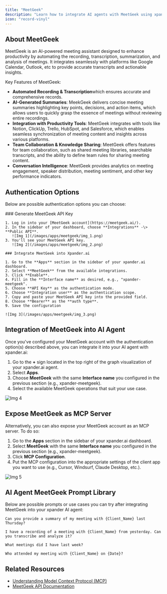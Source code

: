 ```yaml
---
title: "MeetGeek"
description: "Learn how to integrate AI agents with MeetGeek using xpander.ai. Create intelligent meeting assistants that automatically capture, summarize, and share key discussion points by leveraging MeetGeek's advanced transcription and integration capabilities."
icon: "record-vinyl"
---
```


## About MeetGeek

MeetGeek is an AI-powered meeting assistant designed to enhance productivity by automating the recording, transcription, summarization, and analysis of meetings. It integrates seamlessly with platforms like Google Calendar, Outlook, etc to provide accurate transcripts and actionable insights.

Key Features of MeetGeek:

- **Automated Recording & Transcription**which ensures accurate and comprehensive records.
- **AI-Generated Summaries**: MeekGeek delivers concise meeting summaries highlighting key points, decisions, and action items, which allows users to quickly grasp the essence of meetings without reviewing entire recordings.
- **Integration with Productivity Tools**: MeetGeek integrates with tools like Notion, ClickUp, Trello, HubSpot, and Salesforce, which enables seamless synchronization of meeting content and insights across various platforms.
- **Team Collaboration & Knowledge Sharing**: MeetGeek offers features for team collaboration, such as shared meeting libraries, searchable transcripts, and the ability to define team rules for sharing meeting content.
- **Conversation Intelligence**: MeetGeek provides analytics on meeting engagement, speaker distribution, meeting sentiment, and other key performance indicators.

## Authentication Options

Below are possible authentication options you can choose:

<Tabs>
  <Tab title="API Access">
    ### Generate MeetGeek API Key

    1. Log in into your [MeetGeek account](https://meetgeek.ai/).
    2. In the sidebar of your dashboard, choose **Integrations** -\> **Public API**.
       ![Img 1](/images/apps/meetgeek/img_1.png)
    3. You'll see your MeetGeek API key.
       ![Img 2](/images/apps/meetgeek/img_2.png)

    ### Integrate MeetGeek into Xpander.ai

    1. Go to the **Apps** section in the sidebar of your xpander.ai dashboard.
    2. Select **MeetGeek** from the available integrations.
    3. Click **Enable**.
    4. Fill in the **Interface name** as desired, e.g., "xpander-meetgeek".
    5. Choose **API Key** as the authentication mode.
    6. Choose **Integration user** as the authentication scope.
    7. Copy and paste your MeetGeek API key into the provided field.
    8. Choose **Bearer** as the **auth type**.
    9. Save the configuration

    ![Img 3](/images/apps/meetgeek/img_3.png)
  </Tab>
</Tabs>

## Integration of MeetGeek into AI Agent

Once you've configured your MeetGeek account with the authentication option(s) described above, you can integrate it into your AI agent with xpander.ai:

1. Go to the **\+** sign located in the top right of the graph visualization of your xpander.ai agent.
2. Select **Apps**.
3. Choose **MeetGeek** with the same **Interface name** you configured in the previous section (e.g., xpander-meetgeek).
4. Select the available MeetGeek operations that suit your use case.

![Img 4](/images/apps/meetgeek/img_4.png)

## Expose MeetGeek as MCP Server

Alternatively, you can also expose your MeetGeek account as an MCP server. To do so:

1. Go to the **Apps** section in the sidebar of your xpander.ai dashboard.
2. Select **MeetGeek** with the same **Interface name** you configured in the previous section (e.g., xpander-meetgeek).
3. Click **MCP Configuration**.
4. Put the MCP configuration into the appropriate settings of the client app you want to use (e.g., Cursor, Windsurf, Claude Desktop, etc.).

![Img 5](/images/apps/meetgeek/img_5.png)

## AI Agent MeetGeek Prompt Library

Below are possible prompts or use cases you can try after integrating MeetGeek into your xpander AI agent:

```
Can you provide a summary of my meeting with {Client_Name} last Thursday?
```

```
I have a recording of a meeting with {Client_Name} from yesterday. Can you transcribe and analyze it?
```

```
What meetings did I have last week?
```

```
Who attended my meeting with {Client_Name} on {Date}?
```

## Related Resources

- [Understanding Model Context Protocol (MCP)](/docs/05-human-interfaces/04-mcp)
- [MeetGeek API Documentation](https://docs.meetgeek.ai/getting-started/introduction)
